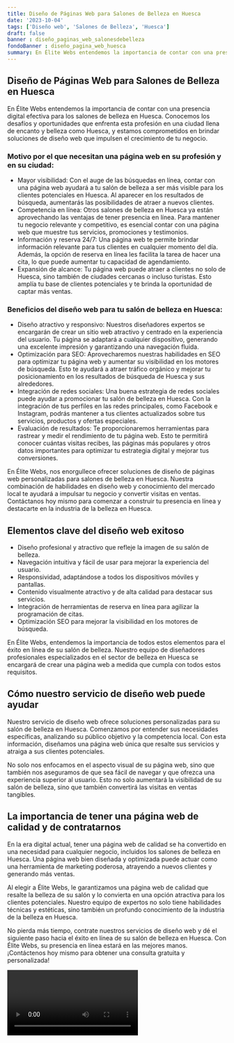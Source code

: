```yaml
---
title: Diseño de Páginas Web para Salones de Belleza en Huesca
date: '2023-10-04'
tags: ['Diseño web', 'Salones de Belleza', 'Huesca']
draft: false
banner : diseño_paginas_web_salonesdebelleza
fondoBanner : diseño_pagina_web_huesca
summary: En Élite Webs entendemos la importancia de contar con una presencia digital efectiva para los salones de belleza en Huesca. Conocemos los desafíos y oportunidades que enfrenta esta profesión en una ciudad llena de encanto y belleza como Huesca, y estamos comprometidos en brindar soluciones de diseño web que impulsen el crecimiento de tu negocio. 
---
```


## Diseño de Páginas Web para Salones de Belleza en Huesca

En Élite Webs entendemos la importancia de contar con una presencia digital efectiva para los salones de belleza en Huesca. Conocemos los desafíos y oportunidades que enfrenta esta profesión en una ciudad llena de encanto y belleza como Huesca, y estamos comprometidos en brindar soluciones de diseño web que impulsen el crecimiento de tu negocio. 

### Motivo por el que necesitan una página web en su profesión y en su ciudad:

- Mayor visibilidad: Con el auge de las búsquedas en línea, contar con una página web ayudará a tu salón de belleza a ser más visible para los clientes potenciales en Huesca. Al aparecer en los resultados de búsqueda, aumentarás las posibilidades de atraer a nuevos clientes.
- Competencia en línea: Otros salones de belleza en Huesca ya están aprovechando las ventajas de tener presencia en línea. Para mantener tu negocio relevante y competitivo, es esencial contar con una página web que muestre tus servicios, promociones y testimonios.
- Información y reserva 24/7: Una página web te permite brindar información relevante para tus clientes en cualquier momento del día. Además, la opción de reserva en línea les facilita la tarea de hacer una cita, lo que puede aumentar tu capacidad de agendamiento.
- Expansión de alcance: Tu página web puede atraer a clientes no solo de Huesca, sino también de ciudades cercanas o incluso turistas. Esto amplía tu base de clientes potenciales y te brinda la oportunidad de captar más ventas.

### Beneficios del diseño web para tu salón de belleza en Huesca:

- Diseño atractivo y responsivo: Nuestros diseñadores expertos se encargarán de crear un sitio web atractivo y centrado en la experiencia del usuario. Tu página se adaptará a cualquier dispositivo, generando una excelente impresión y garantizando una navegación fluida.
- Optimización para SEO: Aprovecharemos nuestras habilidades en SEO para optimizar tu página web y aumentar su visibilidad en los motores de búsqueda. Esto te ayudará a atraer tráfico orgánico y mejorar tu posicionamiento en los resultados de búsqueda de Huesca y sus alrededores.
- Integración de redes sociales: Una buena estrategia de redes sociales puede ayudar a promocionar tu salón de belleza en Huesca. Con la integración de tus perfiles en las redes principales, como Facebook e Instagram, podrás mantener a tus clientes actualizados sobre tus servicios, productos y ofertas especiales.
- Evaluación de resultados: Te proporcionaremos herramientas para rastrear y medir el rendimiento de tu página web. Esto te permitirá conocer cuántas visitas recibes, las páginas más populares y otros datos importantes para optimizar tu estrategia digital y mejorar tus conversiones.

En Élite Webs, nos enorgullece ofrecer soluciones de diseño de páginas web personalizadas para salones de belleza en Huesca. Nuestra combinación de habilidades en diseño web y conocimiento del mercado local te ayudará a impulsar tu negocio y convertir visitas en ventas. Contáctanos hoy mismo para comenzar a construir tu presencia en línea y destacarte en la industria de la belleza en Huesca.

<GifSeo />

<Cta />

## Elementos clave del diseño web exitoso

- Diseño profesional y atractivo que refleje la imagen de su salón de belleza.
- Navegación intuitiva y fácil de usar para mejorar la experiencia del usuario.
- Responsividad, adaptándose a todos los dispositivos móviles y pantallas.
- Contenido visualmente atractivo y de alta calidad para destacar sus servicios.
- Integración de herramientas de reserva en línea para agilizar la programación de citas.
- Optimización SEO para mejorar la visibilidad en los motores de búsqueda.

En Élite Webs, entendemos la importancia de todos estos elementos para el éxito en línea de su salón de belleza. Nuestro equipo de diseñadores profesionales especializados en el sector de belleza en Huesca se encargará de crear una página web a medida que cumpla con todos estos requisitos.

## Cómo nuestro servicio de diseño web puede ayudar

Nuestro servicio de diseño web ofrece soluciones personalizadas para su salón de belleza en Huesca. Comenzamos por entender sus necesidades específicas, analizando su público objetivo y la competencia local. Con esta información, diseñamos una página web única que resalte sus servicios y atraiga a sus clientes potenciales.

No solo nos enfocamos en el aspecto visual de su página web, sino que también nos aseguramos de que sea fácil de navegar y que ofrezca una experiencia superior al usuario. Esto no solo aumentará la visibilidad de su salón de belleza, sino que también convertirá las visitas en ventas tangibles.

## La importancia de tener una página web de calidad y de contratarnos

En la era digital actual, tener una página web de calidad se ha convertido en una necesidad para cualquier negocio, incluidos los salones de belleza en Huesca. Una página web bien diseñada y optimizada puede actuar como una herramienta de marketing poderosa, atrayendo a nuevos clientes y generando más ventas.

Al elegir a Élite Webs, le garantizamos una página web de calidad que resalte la belleza de su salón y lo convierta en una opción atractiva para los clientes potenciales. Nuestro equipo de expertos no solo tiene habilidades técnicas y estéticas, sino también un profundo conocimiento de la industria de la belleza en Huesca.

No pierda más tiempo, contrate nuestros servicios de diseño web y dé el siguiente paso hacia el éxito en línea de su salón de belleza en Huesca. Con Élite Webs, su presencia en línea estará en las mejores manos. ¡Contáctenos hoy mismo para obtener una consulta gratuita y personalizada!

<Video />

<CtaBot job='Salones de Belleza' city='Huesca'/>

<Gmaps query='Huesca+españa+maps' />